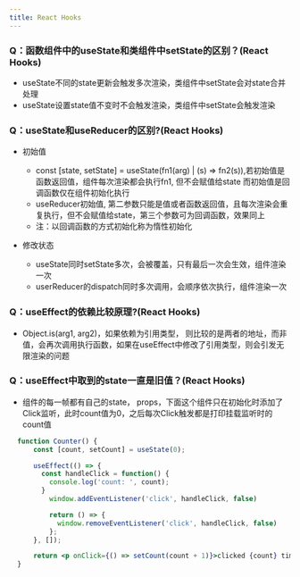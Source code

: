 ```yaml
---
title: React Hooks
--- 
```


### Q：函数组件中的useState和类组件中setState的区别？(React Hooks)
  - useState不同的state更新会触发多次渲染，类组件中setState会对state合并处理
  - useState设置state值不变时不会触发渲染，类组件中setState会触发渲染

### Q：useState和useReducer的区别?(React Hooks)
  - 初始值
    - const [state, setState] = useState(fn1(arg) | (s) => fn2(s)),若初始值是函数返回值，组件每次渲染都会执行fn1, 但不会赋值给state
    而初始值是回调函数仅在组件初始化执行
    - useReducer初始值, 第二参数只能是值或者函数返回值，且每次渲染会重复执行，但不会赋值给state，第三个参数可为回调函数，效果同上
    - 注：以回调函数的方式初始化称为惰性初始化

  - 修改状态
    - useState同时setState多次，会被覆盖，只有最后一次会生效，组件渲染一次
    - userReducer的dispatch同时多次调用，会顺序依次执行，组件渲染一次




### Q：useEffect的依赖比较原理?(React Hooks)
  - Object.is(arg1, arg2)，如果依赖为引用类型， 则比较的是两者的地址，而非值，会再次调用执行函数，如果在useEffect中修改了引用类型，则会引发无限渲染的问题

### Q：useEffect中取到的state一直是旧值？(React Hooks)
  - 组件的每一帧都有自己的state， props，下面这个组件只在初始化时添加了Click监听，此时count值为0，之后每次Click触发都是打印挂载监听时的count值
  ``` jsx
    function Counter() {
        const [count, setCount] = useState(0);

        useEffect(() => {
          const handleClick = function() {
            console.log('count: ', count);
          }
            window.addEventListener('click', handleClick, false)

            return () => {
              window.removeEventListener('click', handleClick, false)
            };
        }, []);

        return <p onClick={() => setCount(count + 1)}>clicked {count} times</p>;
    }
  ```